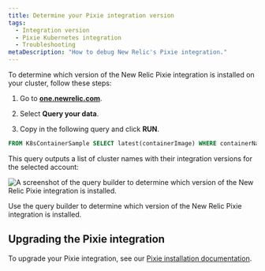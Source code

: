 ```yaml
---
title: Determine your Pixie integration version
tags:
  - Integration version
  - Pixie Kubernetes integration
  - Troubleshooting
metaDescription: "How to debug New Relic's Pixie integration."
---
```



To determine which version of the New Relic Pixie integration is installed on your cluster, follow these steps:

1. Go to **[one.newrelic.com](https://one.newrelic.com/all-capabilities)**.

2. Select **Query your data**.

3. Copy in the following query and click **RUN**.

```sql
FROM K8sContainerSample SELECT latest(containerImage) WHERE containerName LIKE '%newrelic-pixie%' FACET clusterName
```

This query outputs a list of cluster names with their integration versions for the selected account:

<img
  title="Pixie integration in query builder"
  alt="A screenshot of the query builder to determine which version of the New Relic Pixie integration is installed."
  src={pixieIntegrationVersion}
/>

<figcaption>
  Use the query builder to determine which version of the New Relic Pixie integration is installed.
</figcaption>

## Upgrading the Pixie integration

To upgrade your Pixie integration, see our [Pixie installation documentation](/docs/kubernetes-pixie/auto-telemetry-pixie/install-auto-telemetry-pixie/#upgrade).

